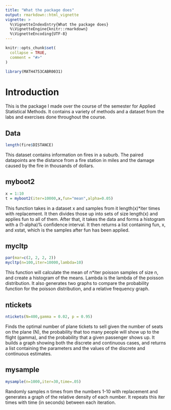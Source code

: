 ```yaml
---
title: "What the package does"
output: rmarkdown::html_vignette
vignette: >
  %\VignetteIndexEntry{What the package does}
  %\VignetteEngine{knitr::rmarkdown}
  %\VignetteEncoding{UTF-8}
---
```


```r
knitr::opts_chunk$set(
  collapse = TRUE,
  comment = "#>"
)
```

```r
library(MATH4753CABR0031)
```

# Introduction
This is the package I made over the course of the semester for Applied Statistical Methods. It contains a variety of methods and a dataset from the labs and exercises done throughout the course.

## Data
```r
length(fire$DISTANCE)
```

This dataset contains information on fires in a suburb. The paired datapoints are the distance from a fire station in miles and the damage caused by the fire in thousands of dollars.

## myboot2
```r
x = 1:10
t = myboot2(iter=10000,x,fun="mean",alpha=0.05)
```

This function takes in a dataset x and samples from it length(x)*iter times with replacement. It then divides those up into sets of size length(x) and applies fun to all of them. After that, it takes the data and forms a histogram with a (1-alpha)% confidence interval. It then returns a list containing fun, x, and xstat, which is the samples after fun has been applied.

## mycltp
```r
par(mar=c(2, 2, 2, 2))
mycltp(n=100,iter=10000,lambda=10)
```

This function will calculate the mean of n*iter poisson samples of size n, and create a histogram of the means. Lambda is the lambda of the poisson distribution. It also generates two graphs to compare the probability function for the poisson distribution, and a relative frequency graph.

## ntickets
```r
ntickets(N=400,gamma = 0.02, p = 0.95)
```

Finds the optimal number of plane tickets to sell given the number of seats on the plane (N), the probability that too many people will show up to the flight (gamma), and the probability that a given passenger shows up. It builds a graph showing both the discrete and continuous cases, and returns a list containing the parameters and the values of the discrete and continuous estimates.

## mysample
```r
mysample(n=1000,iter=30,time=.05)
```

Randomly samples n times from the numbers 1-10 with replacement and generates a graph of the relative density of each number. It repeats this iter times with time (in seconds) between each iteration.
